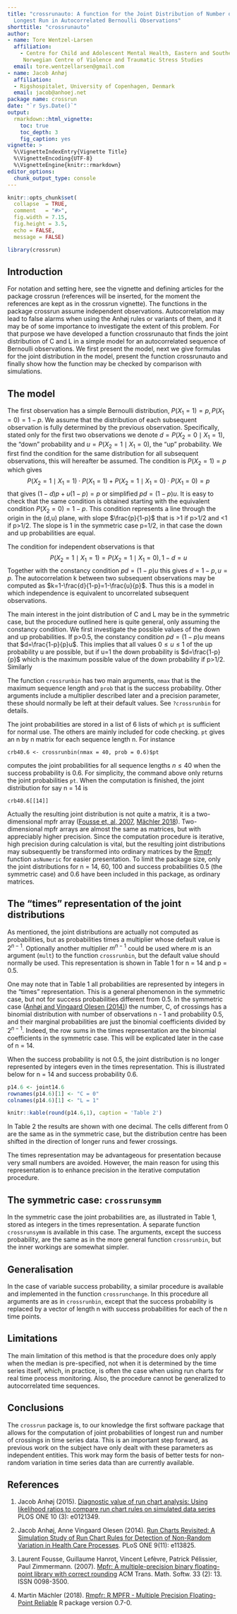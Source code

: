 ---
title: "crossrunauto: A function for the Joint Distribution of Number of Crossings and  
  Longest Run in Autocorrelated Bernoulli Observations"
shorttitle: "crossrunauto"
author: 
- name: Tore Wentzel-Larsen  
  affiliation: 
    - Centre for Child and Adolescent Mental Health, Eastern and Southern Norway;
     Norwegian Centre of Violence and Traumatic Stress Studies 
  email: tore.wentzellarsen@gmail.com
- name: Jacob Anhøj
  affiliation: 
  - Rigshospitalet, University of Copenhagen, Denmark
  email: jacob@anhoej.net
package name: crossrun
date: "`r Sys.Date()`"
output: 
  rmarkdown::html_vignette:
    toc: true
    toc_depth: 3
    fig_caption: yes
vignette: >
  %\VignetteIndexEntry{Vignette Title}
  %\VignetteEncoding{UTF-8}
  %\VignetteEngine{knitr::rmarkdown}
editor_options: 
  chunk_output_type: console
---

```{r setup, include = FALSE}
knitr::opts_chunk$set(
  collapse  = TRUE, 
  comment   = "#>",
  fig.width = 7.15,
  fig.height = 3.5,
  echo = FALSE,
  message = FALSE)

library(crossrun)
```

## Introduction

For notation and setting here, see the vignette and defining articles for the package crossrun (references will be inserted, for the moment the references are kept as in the crossrun vignette). The functions in the package crossrun assume independent observations. Autocorrelation may lead to false alarms when using the Anhøj rules or variants of them, and it may be of some importance to investigate the extent of this problem. For that purpose we have developed a function crossrunauto that finds the joint distribution of C and L in a simple model for an autocorrelated sequence of Bernoulli observations. We first present the model, next we give formulas for the joint distribution in the model, present the function crossrunauto and finally show how the function may be checked by comparison with simulations.

## The model

The first observation has a simple Bernoulli distribution, $P (X_1=1)=p, P(X_1=0)=1-p$. We assume that the distribution of each subsequent observation is fully determined by the previous observation. Specifically, stated only for the first two observations we denote $d=P(X_2=0 \mid X_1=1)$, the "down" probability and $u=P(X_2=1 \mid X_1=0)$, the "up" probability. We first find the condition for the same distribution for all subsequent observations, this will hereafter be assumed. The condition is $P(X_2=1)=p$ which gives $$P(X_2=1 \mid X_1=1) \cdot P(X_1=1) + P(X_2=1 \mid X_1=0) \cdot P(X_1=0)=p$$
that gives $(1-d)p+u(1-p)=p$ or simplified $pd=(1-p)u$. It is easy to check that the same condition is obtained starting with the equivalent condition $P(X_2=0)=1-p$. This condition represents a line through the origin in the (d,u) plane, with slope $\frac{p}{1-p}$ that is >1 if p>1/2 and <1 if p>1/2. The slope is 1 in the symmetric case p=1/2, in that case the down and up probabilities are equal.

The condition for independent observations is that $$P(X_2=1 \mid X_1=1)=P(X_2=1 \mid X_1=0), 1-d=u$$
Together with the constancy condition $pd=(1-p)u$ this gives $d=1-p, u=p$. The autocorrelation k between two subsequent observations may be computed as $k=1-\frac{d}{1-p}=1-\frac{u}{p}$. Thus this is a model in which independence is equivalent to uncorrelated subsequent observations.

The main interest in the joint distribution of C and L may be in the symmetric case, but the procedure outlined here is quite general, only assuming the constancy condition. We first investigate the possible values of the down and up probabilities. If p>0.5, the constancy condition $pd=(1-p)u$ means that $d=\frac{1-p}{p}u$. This implies that all values $0 \leq u \leq 1$ of the up probability u are possible, but if u=1 the down probability is $d=\frac{1-p}{p}$ which is the maximum possible value of the down probability if p>1/2. Similarly

The function `crossrunbin` has two main arguments, `nmax` that is the maximum sequence length and `prob` that is the success probability. Other arguments include a multiplier described later and a precision parameter, these should normally be left at their default values. See `?crossrunbin` for details.

The joint probabilities are stored in a list of 6 lists of which `pt` is sufficient for normal use. The others are mainly included for code checking. `pt` gives an n by n matrix for each sequence length n. For instance

`crb40.6 <- crossrunbin(nmax = 40, prob = 0.6)$pt`

computes the joint probabilities for all sequence lengths $n \leq 40$ when the success probability is 0.6. For simplicity, the command above only returns the joint probabilities `pt`. When the computation is finished, the joint distribution for say n = 14 is 

`crb40.6[[14]]`

Actually the resulting joint distribution is not quite a matrix, it is a two-dimensional mpfr array ([Fousse et, al, 2007](http://doi.acm.org/10.1145/1236463.1236468), [Mächler 2018](https://CRAN.R-project.org/package=Rmpfr)). Two-dimensional mpfr arrays are almost the same as matrices, but with appreciably higher precision. Since the computation procedure is iterative, high precision during calculation is vital, but the resulting joint distributions may subsequently be transformed into ordinary matrices by the [Rmpfr](https://CRAN.R-project.org/package=Rmpfr) function `asNumeric` for easier presentation. To limit the package size, only the joint distributions for n = 14, 60, 100 and success probabilities 0.5 (the symmetric case) and 0.6 have been included in this package, as ordinary matrices.

## The "times" representation of the joint distributions

As mentioned, the joint distributions are actually not computed as probabilities, but as probabilities times a multiplier whose default value is $2^{n-1}$. Optionally another multiplier $m^{n-1}$ could be used where $m$ is an argument (`mult`) to the function `crossrunbin`, but the default value should normally be used. This representation is shown in Table 1 for n = 14 and p = 0.5.

One may note that in Table 1 all probabilities are represented by integers in the "times" representation. This is a general phenomenon in the symmetric case, but not for success probabilities different from 0.5. In the symmetric case ([Anhøj and Vingaard Olesen (2014)](http://www.plosone.org/article/info%3Adoi%2F10.1371%2Fjournal.pone.0113825)) the number, C, of crossings has a binomial distribution with number of observations n - 1 and probability 0.5, and their marginal probabilities are just the binomial coefficients divided by $2^{n-1}$. Indeed, the row sums in the times representation are the binomial coefficients in the symmetric case. This will be explicated later in the case of n = 14.

When the success probability is not 0.5, the joint distribution is no longer represented by integers even in the times representation. This is illustrated below for n = 14 and success probability 0.6. 

```{r p14.6, echo=FALSE, message=FALSE, fig.width=15}
p14.6 <- joint14.6
rownames(p14.6)[1] <- "C = 0"
colnames(p14.6)[1] <- "L = 1"

knitr::kable(round(p14.6,1), caption = 'Table 2')
```

In Table 2 the results are shown with one decimal. The cells different from 0 are the same as in the symmetric case, but the distribution centre has been shifted in the direction of longer runs and fewer crossings. 

The times representation may be advantageous for presentation because very small numbers are avoided. However, the main reason for using this representation is to enhance precision in the iterative computation procedure.

## The symmetric case: `crossrunsymm`

In the symmetric case the joint probabilities are, as illustrated in Table 1, stored as integers in the times representation. A separate function `crossrunsymm` is available in this case. The arguments, except the success probability, are the same as in the more general function `crossrunbin`, but the inner workings are somewhat simpler.

## Generalisation

In the case of variable success probability, a similar procedure is available and implemented in the function `crossrunchange`. In this procedure all arguments are as in `crossrunbin`, except that the success probability is replaced by a vector of length n with success probabilities for each of the n time points.

## Limitations

The main limitation of this method is that the procedure does only apply when the median is pre-specified, not when it is determined by the time series itself, which, in practice, is often the case when using run charts for real time process monitoring. Also, the procedure cannot be generalized to autocorrelated time sequences.

## Conclusions

The `crossrun` package is, to our knowledge the first software package that allows for the computation of joint probabilities of longest run and number of crossings in time series data. This is an important step forward, as previous work on the subject have only dealt with these parameters as independent entities. This work may form the basis of better tests for non-random variation in time series data than are currently available.

## References

1. Jacob Anhøj (2015). [Diagnostic value of run chart analysis: 
 Using likelihood ratios to compare run chart rules on simulated 
 data series](http://journals.plos.org/plosone/article?id=10.1371/journal.pone.0121349)
PLOS ONE 10 (3): e0121349.

1. Jacob Anhøj, Anne Vingaard Olesen (2014). [Run Charts Revisited: A Simulation Study of Run Chart Rules for Detection of Non-Random Variation in Health Care Processes](http://www.plosone.org/article/info%3Adoi%2F10.1371%2Fjournal.pone.0113825). PLoS ONE 9(11): e113825.
 
1. Laurent Fousse, Guillaume Hanrot, Vincent Lefèvre, 
 Patrick Pélissier, Paul Zimmermann. (2007). [Mpfr: A multiple-precision 
 binary floating-point library with correct 
 rounding](http://doi.acm.org/10.1145/1236463.1236468)
ACM Trans. Math. Softw. 33 (2): 13. ISSN 0098-3500.

1. Martin Mächler (2018). [Rmpfr: R MPFR - Multiple Precision 
  Floating-Point Reliable](https://CRAN.R-project.org/package=Rmpfr)
R package version 0.7-0.

